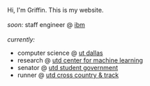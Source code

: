 Hi, I'm Griffin. This is my website.
<br></br>
*soon:* staff engineer @ [ibm](https://ibm.com)
<br></br>
*currently:*
* computer science @ [ut dallas](https://utdallas.edu)
* research @ [utd center for machine learning](https://cs.utdallas.edu/cmachinelearning/)
* senator @ [utd student government](https://sg.utdallas.edu)
* runner @ [utd cross country & track](https://utdcomets.com/sports/cross-country/roster)